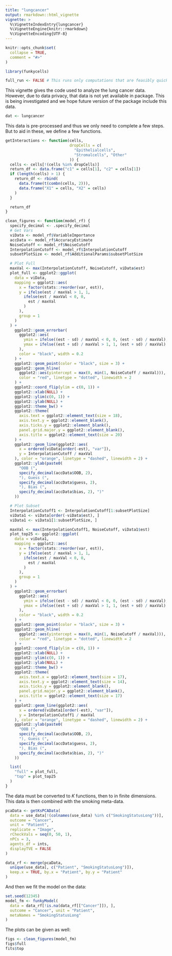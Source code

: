 ```yaml
---
title: "lungcancer"
output: rmarkdown::html_vignette
vignette: >
  %\VignetteIndexEntry{lungcancer}
  %\VignetteEngine{knitr::rmarkdown}
  %\VignetteEncoding{UTF-8}
---
```


```r
knitr::opts_chunk$set(
  collapse = TRUE,
  comment = "#>"
)
```

```r
library(funkycells)
```

```r
full_run <- FALSE # This runs only computations that are feasibly quick
```

This vignette gives the code used to analyze the lung cancer data. However, due to data privacy, that data is not yet available in package. This is being investigated and we hope future version of the package include this data.
```r
dat <- lungcancer
```

This data is pre-processed and thus we only need to complete a few steps. But to aid in these, we define a few functions.
```r
getInteractions <- function(cells,
                            dropCells = c(
                              "Epithelialcells",
                              "Stromalcells", "Other"
                            )) {
  cells <- cells[!(cells %in% dropCells)]
  return_df <- data.frame("c1" = cells[1], "c2" = cells[1])
  if (length(cells) > 1) {
    return_df <- rbind(
      data.frame(t(combn(cells, 2))),
      data.frame("X1" = cells, "X2" = cells)
    )
  }

  return_df
}

clean_figures <- function(model_rf) {
  specify_decimal <- .specify_decimal
  # Get Vars
  viData <- model_rf$VariableImportance
  accData <- model_rf$AccuracyEstimate
  NoiseCutoff <- model_rf$NoiseCutoff
  InterpolationCutoff <- model_rf$InterpolationCutoff
  subsetPlotSize <- model_rf$AdditionalParams$subsetPlotSize

  # Plot Full
  maxVal <- max(InterpolationCutoff, NoiseCutoff, viData$est)
  plot_full <- ggplot2::ggplot(
    data = viData,
    mapping = ggplot2::aes(
      x = factor(stats::reorder(var, est)),
      y = ifelse(est / maxVal > 1, 1,
        ifelse(est / maxVal < 0, 0,
          est / maxVal
        )
      ),
      group = 1
    )
  ) +
    ggplot2::geom_errorbar(
      ggplot2::aes(
        ymin = ifelse((est - sd) / maxVal < 0, 0, (est - sd) / maxVal),
        ymax = ifelse((est + sd) / maxVal > 1, 1, (est + sd) / maxVal)
      ),
      color = "black", width = 0.2
    ) +
    ggplot2::geom_point(color = "black", size = 3) +
    ggplot2::geom_hline(
      ggplot2::aes(yintercept = max(0, min(1, NoiseCutoff / maxVal))),
      color = "red", linetype = "dotted", linewidth = 2
    ) +
    ggplot2::coord_flip(ylim = c(0, 1)) +
    ggplot2::xlab(NULL) +
    ggplot2::ylim(c(0, 1)) +
    ggplot2::ylab(NULL) +
    ggplot2::theme_bw() +
    ggplot2::theme(
      axis.text = ggplot2::element_text(size = 18),
      axis.text.y = ggplot2::element_blank(),
      axis.ticks.y = ggplot2::element_blank(),
      panel.grid.major.y = ggplot2::element_blank(),
      axis.title = ggplot2::element_text(size = 20)
    ) +
    ggplot2::geom_line(ggplot2::aes(
      x = ordered(viData[order(-est), "var"]),
      y = InterpolationCutoff / maxVal
    ), color = "orange", linetype = "dashed", linewidth = 2) +
    ggplot2::ylab(paste0(
      "OOB (",
      specify_decimal(accData$OOB, 2),
      "), Guess (",
      specify_decimal(accData$guess, 2),
      "), Bias (",
      specify_decimal(accData$bias, 2), ")"
    ))

  # Plot Subset
  InterpolationCutoff1 <- InterpolationCutoff[1:subsetPlotSize]
  viData1 <- viData[order(-viData$est), ]
  viData1 <- viData1[1:subsetPlotSize, ]

  maxVal <- max(InterpolationCutoff1, NoiseCutoff, viData1$est)
  plot_top25 <- ggplot2::ggplot(
    data = viData1,
    mapping = ggplot2::aes(
      x = factor(stats::reorder(var, est)),
      y = ifelse(est / maxVal > 1, 1,
        ifelse(est / maxVal < 0, 0,
          est / maxVal
        )
      ),
      group = 1
    )
  ) +
    ggplot2::geom_errorbar(
      ggplot2::aes(
        ymin = ifelse((est - sd) / maxVal < 0, 0, (est - sd) / maxVal),
        ymax = ifelse((est + sd) / maxVal > 1, 1, (est + sd) / maxVal)
      ),
      color = "black", width = 0.2
    ) +
    ggplot2::geom_point(color = "black", size = 3) +
    ggplot2::geom_hline(
      ggplot2::aes(yintercept = max(0, min(1, NoiseCutoff / maxVal))),
      color = "red", linetype = "dotted", linewidth = 2
    ) +
    ggplot2::coord_flip(ylim = c(0, 1)) +
    ggplot2::xlab(NULL) +
    ggplot2::ylim(c(0, 1)) +
    ggplot2::ylab(NULL) +
    ggplot2::theme_bw() +
    ggplot2::theme(
      axis.text.x = ggplot2::element_text(size = 17),
      axis.text.y = ggplot2::element_text(size = 14),
      axis.ticks.y = ggplot2::element_blank(),
      panel.grid.major.y = ggplot2::element_blank(),
      axis.title = ggplot2::element_text(size = 17)
    ) +
    ggplot2::geom_line(ggplot2::aes(
      x = ordered(viData1[order(-est), "var"]),
      y = InterpolationCutoff1 / maxVal
    ), color = "orange", linetype = "dashed", linewidth = 2) +
    ggplot2::ylab(paste0(
      "OOB (",
      specify_decimal(accData$OOB, 2),
      "), Guess (",
      specify_decimal(accData$guess, 2),
      "), Bias (",
      specify_decimal(accData$bias, 2), ")"
    ))

  list(
    "full" = plot_full,
    "top" = plot_top25
  )
}
```

The data must be converted to $K$ functions, then to in finite dimensions. This data is then combined with the smoking meta-data.
```r
pcaData <- getKsPCAData(
  data = use_data[!(colnames(use_data) %in% c("SmokingStatusLong"))],
  outcome = "Cancer",
  unit = "Patient",
  replicate = "Image",
  rCheckVals = seq(0, 50, 1),
  nPCs = 3,
  agents_df = ints,
  displayTVE = FALSE
)

data_rf <- merge(pcaData,
  unique(use_data[, c("Patient", "SmokingStatusLong")]),
  keep.x = TRUE, by.x = "Patient", by.y = "Patient"
)
```

And then we fit the model on the data:
```r
set.seed(12345)
model_fm <- funkyModel(
  data = data_rf[!is.na(data_rf[["Cancer"]]), ],
  outcome = "Cancer", unit = "Patient",
  metaNames = "SmokingStatusLong"
)
```

The plots can be given as well:
```r
figs <- clean_figures(model_fm)
figs$full
fits$top
```
